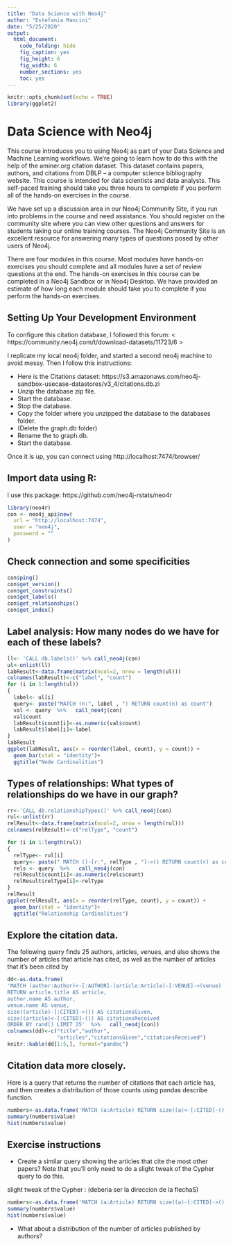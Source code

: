 ```yaml
---
title: "Data Science with Neo4j"
author: "Estefania Mancini"
date: "5/25/2020"
output:
  html_document:
    code_folding: hide
    fig_caption: yes
    fig_height: 6
    fig_width: 6
    number_sections: yes
    toc: yes
---
```


```r
knitr::opts_chunk$set(echo = TRUE)
library(ggplot2)
```

# Data Science with Neo4j
  
This course introduces you to using Neo4j as part of your Data Science and Machine Learning workflows. We’re going to learn how to do this with the help of the aminer.org citation dataset. This dataset contains papers, authors, and citations from DBLP – a computer science bibliography website. This course is intended for data scientists and data analysts. This self-paced training should take you three hours to complete if you perform all of the hands-on exercises in the course.

We have set up a discussion area in our Neo4j Community Site, if you run into problems in the course and need assistance. You should register on the community site where you can view other questions and answers for students taking our online training courses. The Neo4j Community Site is an excellent resource for answering many types of questions posed by other users of Neo4j.

There are four modules in this course. Most modules have hands-on exercises you should complete and all modules have a set of review questions at the end. The hands-on exercises in this course can be completed in a Neo4j Sandbox or in Neo4j Desktop. We have provided an estimate of how long each module should take you to complete if you perform the hands-on exercises.  

## Setting Up Your Development Environment
To configure this citation database, I followed this forum:
 < https://community.neo4j.com/t/download-datasets/11723/6 >
 
I replicate my local neo4j folder, and started a second neo4j machine to avoid messy. Then I follow this instructions:

* Here is the Citations dataset:
https://s3.amazonaws.com/neo4j-sandbox-usecase-datastores/v3_4/citations.db.zi
* Unzip the database zip file.
* Start the database.
* Stop the database.
* Copy the folder where you unzipped the database to the databases folder.
* (Delete the graph.db folder)
* Rename the to graph.db.
* Start the database.

Once it is up, you can connect using http://localhost:7474/browser/

## Import data using R:
I use this package: https://github.com/neo4j-rstats/neo4r

```r
library(neo4r)
con <- neo4j_api$new(
  url = "http://localhost:7474", 
  user = "neo4j", 
  password = ""
)
```


## Check connection and some specificities

```r
con$ping()
con$get_version()
con$get_constraints()
con$get_labels()
con$get_relationships()
con$get_index()
```

## Label analysis: How many nodes do we have for each of these labels?

```r
ll<- 'CALL db.labels()' %>% call_neo4j(con)
ul<-unlist(ll)
labResult<-data.frame(matrix(ncol=2, nrow = length(ul)))
colnames(labResult)<-c("label", "count")
for (i in 1:length(ul))
{
  label<- ul[i]
  query<- paste("MATCH (n:", label , ") RETURN count(n) as count")
  val <- query  %>%   call_neo4j(con)
  val$count
  labResult$count[i]<-as.numeric(val$count)
  labResult$label[i]<-label
}
labResult
ggplot(labResult, aes(x = reorder(label, count), y = count)) +
  geom_bar(stat = "identity")+
  ggtitle("Node Cardinalities")
```

## Types of relationships: What types of relationships do we have in our graph?

```r
rr<-'CALL db.relationshipTypes()' %>% call_neo4j(con)
rul<-unlist(rr)
relResult<-data.frame(matrix(ncol=2, nrow = length(rul)))
colnames(relResult)<-c("relType", "count")

for (i in 1:length(rul))
{
  relType<- rul[i]
  query<- paste(" MATCH ()-[r:", relType , "]->() RETURN count(r) as count")
  rels <- query  %>%   call_neo4j(con)
  relResult$count[i]<-as.numeric(rels$count)
  relResult$relType[i]<-relType
}
relResult
ggplot(relResult, aes(x = reorder(relType, count), y = count)) +
  geom_bar(stat = "identity")+
  ggtitle("Relationship Cardinalities")
```

## Explore the citation data. 
The following query finds 25 authors, articles, venues, and also shows the number of articles that article has cited, as well as the number of articles that it's been cited by


```r

dd<-as.data.frame(
'MATCH (author:Author)<-[:AUTHOR]-(article:Article)-[:VENUE]->(venue)
RETURN article.title AS article, 
author.name AS author, 
venue.name AS venue, 
size((article)-[:CITED]->()) AS citationsGiven,
size((article)<-[:CITED]-()) AS citationsReceived 
ORDER BY rand() LIMIT 25'  %>%   call_neo4j(con))
colnames(dd)<-c("title","author",
                "articles","citationsGiven","citationsReceived")
knitr::kable(dd[1:5,], format="pandoc")
```

## Citation data more closely. 
Here is a query that returns the number of citations that each article has, and then creates a distribution of those counts using pandas describe function.

```r
numbers<-as.data.frame('MATCH (a:Article) RETURN size((a)<-[:CITED]-()) AS citations' %>%   call_neo4j(con))
summary(numbers$value)
hist(numbers$value)
```

## Exercise instructions
* Create a similar query showing the articles that cite the most other papers? 
Note that you'll only need to do a slight tweak of the Cypher query to do this.

slight tweak of the Cypher : (deberia ser la direccion de la flechaS)
```r
numbers<-as.data.frame('MATCH (a:Article) RETURN size((a)-[:CITED]->()) AS citations' %>%   call_neo4j(con))
summary(numbers$value)
hist(numbers$value)
```

* What about a distribution of the number of articles published by authors?

